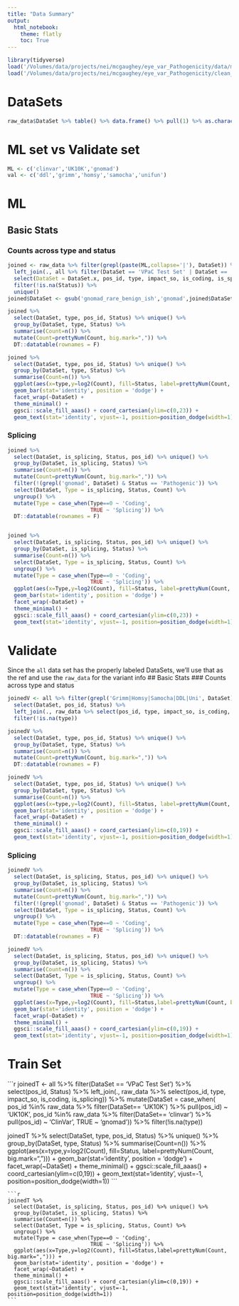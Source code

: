 ```yaml
---
title: "Data Summary"
output: 
  html_notebook:
    theme: flatly
    toc: True
---
```


```r
library(tidyverse)
load('/Volumes/data/projects/nei/mcgaughey/eye_var_Pathogenicity/data/master/raw_data.Rdata')
load('/Volumes/data/projects/nei/mcgaughey/eye_var_Pathogenicity/clean_data/all_data.2018_06_08.Rdata')
```

# DataSets
```r
raw_data$DataSet %>% table() %>% data.frame() %>% pull(1) %>% as.character() %>% str_split(.,'_') %>% lapply(., `[[`, 1) %>% unlist() %>% unique() %>% writeLines()
```

# ML set vs Validate set
```r
ML <- c('clinvar','UK10K','gnomad')
val <- c('ddl','grimm','homsy','samocha','unifun')

```

# ML
## Basic Stats
### Counts across type and status
```r
joined <- raw_data %>% filter(grepl(paste(ML,collapse='|'), DataSet)) %>%  
  left_join(., all %>% filter(DataSet == 'VPaC Test Set' | DataSet == 'VPaC Train Set'), by='pos_id') %>% 
  select(DataSet = DataSet.x, pos_id, type, impact_so, is_coding, is_splicing, Status) %>% 
  filter(!is.na(Status)) %>% 
  unique()  
joined$DataSet <- gsub('gnomad_rare_benign_ish','gnomad',joined$DataSet)

joined %>% 
  select(DataSet, type, pos_id, Status) %>% unique() %>% 
  group_by(DataSet, type, Status) %>% 
  summarise(Count=n()) %>% 
  mutate(Count=prettyNum(Count, big.mark=",")) %>% 
  DT::datatable(rownames = F)

joined %>% 
  select(DataSet, type, pos_id, Status) %>% unique() %>% 
  group_by(DataSet, type, Status) %>% 
  summarise(Count=n()) %>% 
  ggplot(aes(x=type,y=log2(Count), fill=Status, label=prettyNum(Count, big.mark=","))) + 
  geom_bar(stat='identity', position = 'dodge') + 
  facet_wrap(~DataSet) + 
  theme_minimal() + 
  ggsci::scale_fill_aaas() + coord_cartesian(ylim=c(0,23)) +
  geom_text(stat='identity', vjust=-1, position=position_dodge(width=1))
```

### Splicing
```r
joined %>% 
  select(DataSet, is_splicing, Status, pos_id) %>% unique() %>% 
  group_by(DataSet, is_splicing, Status) %>% 
  summarise(Count=n()) %>% 
  mutate(Count=prettyNum(Count, big.mark=",")) %>% 
  filter(!(grepl('gnomad', DataSet) & Status == 'Pathogenic')) %>%
  select(DataSet, Type = is_splicing, Status, Count) %>%
  ungroup() %>% 
  mutate(Type = case_when(Type==0 ~ 'Coding',
                          TRUE ~ 'Splicing')) %>% 
  DT::datatable(rownames = F)


joined %>% 
  select(DataSet, is_splicing, Status, pos_id) %>% unique() %>% 
  group_by(DataSet, is_splicing, Status) %>% 
  summarise(Count=n()) %>% 
  select(DataSet, Type = is_splicing, Status, Count) %>%
  ungroup() %>% 
  mutate(Type = case_when(Type==0 ~ 'Coding',
                          TRUE ~ 'Splicing')) %>% 
  ggplot(aes(x=Type,y=log2(Count), fill=Status, label=prettyNum(Count, big.mark=","))) +
  geom_bar(stat='identity', position = 'dodge') + 
  facet_wrap(~DataSet) + 
  theme_minimal() + 
  ggsci::scale_fill_aaas() + coord_cartesian(ylim=c(0,23)) +
  geom_text(stat='identity', vjust=-1, position=position_dodge(width=1))
```

# Validate
Since the `all` data set has the properly labeled DataSets, we'll use that as the ref and use the `raw_data` for the variant info
## Basic Stats
### Counts across type and status
```r
joinedV <- all %>% filter(grepl('Grimm|Homsy|Samocha|DDL|Uni', DataSet)) %>% 
  select(DataSet, pos_id, Status) %>% 
  left_join(., raw_data %>% select(pos_id, type, impact_so, is_coding, is_splicing)) %>% 
  filter(!is.na(type))

joinedV %>% 
  select(DataSet, type, pos_id, Status) %>% unique() %>% 
  group_by(DataSet, type, Status) %>% 
  summarise(Count=n()) %>% 
  mutate(Count=prettyNum(Count, big.mark=",")) %>% 
  DT::datatable(rownames = F)

joinedV %>% 
  select(DataSet, type, pos_id, Status) %>% unique() %>% 
  group_by(DataSet, type, Status) %>% 
  summarise(Count=n()) %>% 
  ggplot(aes(x=type,y=log2(Count), fill=Status, label=prettyNum(Count, big.mark=","))) +
  geom_bar(stat='identity', position = 'dodge') + 
  facet_wrap(~DataSet) + 
  theme_minimal() + 
  ggsci::scale_fill_aaas() + coord_cartesian(ylim=c(0,19)) +
  geom_text(stat='identity', vjust=-1, position=position_dodge(width=1))
```

### Splicing
```r
joinedV %>% 
  select(DataSet, is_splicing, Status, pos_id) %>% unique() %>% 
  group_by(DataSet, is_splicing, Status) %>% 
  summarise(Count=n()) %>% 
  mutate(Count=prettyNum(Count, big.mark=",")) %>% 
  filter(!(grepl('gnomad', DataSet) & Status == 'Pathogenic')) %>%
  select(DataSet, Type = is_splicing, Status, Count) %>%
  ungroup() %>% 
  mutate(Type = case_when(Type==0 ~ 'Coding',
                          TRUE ~ 'Splicing')) %>% 
  DT::datatable(rownames = F)

joinedV %>% 
  select(DataSet, is_splicing, Status, pos_id) %>% unique() %>% 
  group_by(DataSet, is_splicing, Status) %>% 
  summarise(Count=n()) %>% 
  select(DataSet, Type = is_splicing, Status, Count) %>%
  ungroup() %>% 
  mutate(Type = case_when(Type==0 ~ 'Coding',
                          TRUE ~ 'Splicing')) %>% 
  ggplot(aes(x=Type,y=log2(Count), fill=Status,label=prettyNum(Count, big.mark=","))) +
  geom_bar(stat='identity', position = 'dodge') + 
  facet_wrap(~DataSet) + 
  theme_minimal() + 
  ggsci::scale_fill_aaas() + coord_cartesian(ylim=c(0,19)) +
  geom_text(stat='identity', vjust=-1, position=position_dodge(width=1))
```

# Train Set
```r
joinedT <- all %>% filter(DataSet == 'VPaC Test Set') %>% 
  select(pos_id, Status) %>% 
  left_join(., raw_data %>% select(pos_id, type, impact_so, is_coding, is_splicing)) %>% 
  mutate(DataSet = case_when(
    pos_id %in% raw_data %>% filter(DataSet== 'UK10K') %>% pull(pos_id) ~ 'UK10K',
    pos_id %in% raw_data %>% filter(DataSet== 'clinvar') %>% pull(pos_id) ~ 'ClinVar',
    TRUE ~ 'gnomad')) %>% 
  filter(!is.na(type))
    
joinedT %>% 
  select(DataSet, type, pos_id, Status) %>% unique() %>% 
  group_by(DataSet, type, Status) %>% 
  summarise(Count=n()) %>% 
  ggplot(aes(x=type,y=log2(Count), fill=Status, label=prettyNum(Count, big.mark=","))) +
  geom_bar(stat='identity', position = 'dodge') + 
  facet_wrap(~DataSet) + 
  theme_minimal() + 
  ggsci::scale_fill_aaas() + coord_cartesian(ylim=c(0,19)) +
  geom_text(stat='identity', vjust=-1, position=position_dodge(width=1))
    ```
    
    ```r
    joinedT %>% 
      select(DataSet, is_splicing, Status, pos_id) %>% unique() %>% 
      group_by(DataSet, is_splicing, Status) %>% 
      summarise(Count=n()) %>% 
      select(DataSet, Type = is_splicing, Status, Count) %>%
      ungroup() %>% 
      mutate(Type = case_when(Type==0 ~ 'Coding',
                              TRUE ~ 'Splicing')) %>% 
      ggplot(aes(x=Type,y=log2(Count), fill=Status,label=prettyNum(Count, big.mark=","))) +
      geom_bar(stat='identity', position = 'dodge') + 
      facet_wrap(~DataSet) + 
      theme_minimal() + 
      ggsci::scale_fill_aaas() + coord_cartesian(ylim=c(0,19)) +
      geom_text(stat='identity', vjust=-1, position=position_dodge(width=1))
    ```
    